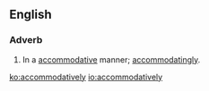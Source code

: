 ==English==

===Adverb===
{{en-adv}}

# In a [[accommodative]] manner; [[accommodatingly]].

[[ko:accommodatively]]
[[io:accommodatively]]